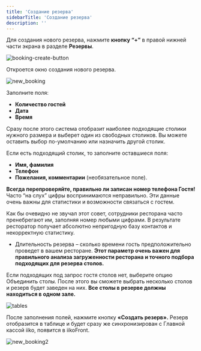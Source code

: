 ---
title: 'Создание резерва'
sidebarTitle: 'Создание резерва'
description: ''
---

Для создания нового резерва, нажмите **кнопку “+”** в правой нижней части экрана в разделе **Резервы**.

![booking-create-button](/images/features/booking-create-button.png "Кнопка создания резерва")

Откроется окно создания нового резерва.

![new_booking](https://guestme.ru/wp-content/uploads/2020/10/new_booking.png)

Заполните поля:

- **Количество гостей**
- **Дата**
- **Время**

Сразу после этого система отобразит наиболее подходящие столики нужного размера и выберет один из свободных столиков. Вы можете оставить выбор по-умолчанию или назначить другой столик.

Если есть подходящий столик, то заполните оставшиеся поля:

- **Имя, фамилия**
- **Телефон**
- **Пожелания, комментарии** (необязательное поле).



**Всегда перепроверяйте, правильно ли записан номер телефона Гостя!** Часто “на слух” цифры воспринимаются неправильно. Эти данные очень важны для статистики и возможности связаться с гостем.

Как бы очевидно не звучал этот совет, сотрудники ресторана часто пренебрегают им, заполняя номер любыми цифрами. В результате ресторатор получает абсолютно непригодную базу контактов и некорректную статистику.

- Длительность резерва – сколько времени гость предположительно проведет в вашем ресторане. **Этот параметр очень важен для правильного анализа загруженности ресторана и точного подбора подходящих для резерва столов.**

Если подходящих под запрос гостя столов нет, выберите опцию Объединить столы. После этого вы сможете выбрать несколько столов и резерв будет заведен на них. **Все столы в резерве должны находиться в одном зале.**

![tables](https://guestme.ru/wp-content/uploads/2020/10/tables.png)

После заполнения полей, нажмите кнопку **«Создать резерв».** Резерв отобразится в таблице и будет сразу же синхронизирован с Главной кассой iiko, появится в iikoFront.

![new_booking2](https://guestme.ru/wp-content/uploads/2020/10/new_booking2.png)